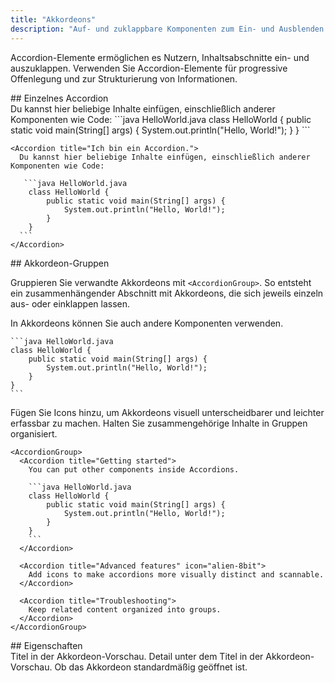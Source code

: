 ```yaml
---
title: "Akkordeons"
description: "Auf- und zuklappbare Komponenten zum Ein- und Ausblenden von Inhalten"
---
```



Accordion-Elemente ermöglichen es Nutzern, Inhaltsabschnitte ein- und auszuklappen. Verwenden Sie Accordion-Elemente für progressive Offenlegung und zur Strukturierung von Informationen.


<div id="single-accordion">
  ## Einzelnes Accordion
</div>

<Accordion title="Ich bin ein Accordion.">
  Du kannst hier beliebige Inhalte einfügen, einschließlich anderer Komponenten wie Code:
   ```java HelloWorld.java
    class HelloWorld {
        public static void main(String[] args) {
            System.out.println("Hello, World!");
        }
    }
    ```
</Accordion>

````mdx Accordion example
<Accordion title="Ich bin ein Accordion.">
  Du kannst hier beliebige Inhalte einfügen, einschließlich anderer Komponenten wie Code:

   ```java HelloWorld.java
    class HelloWorld {
        public static void main(String[] args) {
            System.out.println("Hello, World!");
        }
    }
  ```
</Accordion>
````

<div id="accordion-groups">
  ## Akkordeon-Gruppen
</div>

Gruppieren Sie verwandte Akkordeons mit `<AccordionGroup>`. So entsteht ein zusammenhängender Abschnitt mit Akkordeons, die sich jeweils einzeln aus- oder einklappen lassen.

<AccordionGroup>
  <Accordion title="Erste Schritte">
    In Akkordeons können Sie auch andere Komponenten verwenden.

    ```java HelloWorld.java
    class HelloWorld {
        public static void main(String[] args) {
            System.out.println("Hello, World!");
        }
    }
    ```
  </Accordion>

  <Accordion title="Erweiterte Funktionen" icon="bot">
    Fügen Sie Icons hinzu, um Akkordeons visuell unterscheidbarer und leichter erfassbar zu machen.
  </Accordion>
  
  <Accordion title="Fehlerbehebung">
    Halten Sie zusammengehörige Inhalte in Gruppen organisiert.
  </Accordion>
</AccordionGroup>

````mdx Accordion Group Example
<AccordionGroup>
  <Accordion title="Getting started">
    You can put other components inside Accordions.

    ```java HelloWorld.java
    class HelloWorld {
        public static void main(String[] args) {
            System.out.println("Hello, World!");
        }
    }
    ```
  </Accordion>

  <Accordion title="Advanced features" icon="alien-8bit">
    Add icons to make accordions more visually distinct and scannable.
  </Accordion>

  <Accordion title="Troubleshooting">
    Keep related content organized into groups.
  </Accordion>
</AccordionGroup>
````

<div id="properties">
  ## Eigenschaften
</div>

<ResponseField name="title" type="string" required>
  Titel in der Akkordeon-Vorschau.
</ResponseField>

<ResponseField name="description" type="string">
  Detail unter dem Titel in der Akkordeon-Vorschau.
</ResponseField>

<ResponseField name="defaultOpen" type="boolean" default="false">
  Ob das Akkordeon standardmäßig geöffnet ist.
</ResponseField>

<IconsOptional />